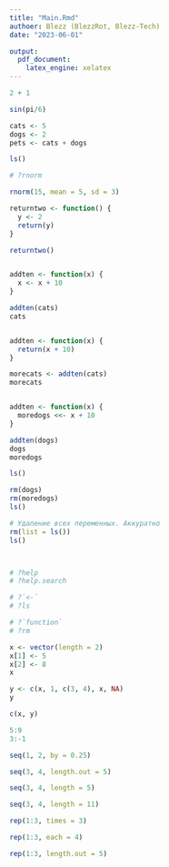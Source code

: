 ```yaml
---
title: "Main.Rmd"
authoer: Blezz (BlezzRot, Blezz-Tech)
date: "2023-06-01"

output:
  pdf_document:
    latex_engine: xelatex
---
```


```r

2 + 1

sin(pi/6)

cats <- 5
dogs <- 2
pets <- cats + dogs

ls()

# ?rnorm

rnorm(15, mean = 5, sd = 3)

returntwo <- function() {
  y <- 2
  return(y)
}

returntwo()


addten <- function(x) { 
  x <- x + 10
}

addten(cats)
cats


addten <- function(x) { 
  return(x + 10)
}

morecats <- addten(cats)
morecats


addten <- function(x) { 
  moredogs <<- x + 10
}

addten(dogs)
dogs
moredogs

ls()

rm(dogs)
rm(moredogs)
ls() 

# Удаление всех переменных. Аккуратно
rm(list = ls())
ls()



# ?help
# ?help.search

# ?`<-`
# ?ls

# ?`function`
# ?rm

x <- vector(length = 2)
x[1] <- 5
x[2] <- 8
x

y <- c(x, 1, c(3, 4), x, NA)
y

c(x, y)

5:9
3:-1

seq(1, 2, by = 0.25)

seq(3, 4, length.out = 5)

seq(3, 4, length = 5)

seq(3, 4, length = 11)

rep(1:3, times = 3)

rep(1:3, each = 4)

rep(1:3, length.out = 5)




```

